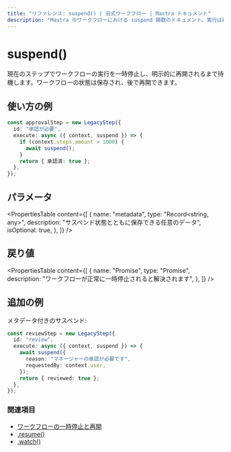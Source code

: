 ```yaml
---
title: "リファレンス: suspend() | 旧式ワークフロー | Mastra ドキュメント"
description: "Mastra のワークフローにおける suspend 関数のドキュメント。実行は再開されるまで一時停止します。"
---
```


# suspend()

現在のステップでワークフローの実行を一時停止し、明示的に再開されるまで待機します。ワークフローの状態は保存され、後で再開できます。

## 使い方の例

```typescript
const approvalStep = new LegacyStep({
  id: "承認が必要",
  execute: async ({ context, suspend }) => {
    if (context.steps.amount > 1000) {
      await suspend();
    }
    return { 承認済: true };
  },
});
```


## パラメータ

<PropertiesTable
  content={[
    {
      name: "metadata",
      type: "Record<string, any>",
      description: "サスペンド状態とともに保存できる任意のデータ",
      isOptional: true,
    },
  ]}
/>

## 戻り値

<PropertiesTable
  content={[
    {
      name: "Promise<void>",
      type: "Promise",
      description: "ワークフローが正常に一時停止されると解決されます",
    },
  ]}
/>

## 追加の例

メタデータ付きのサスペンド:

```typescript
const reviewStep = new LegacyStep({
  id: "review",
  execute: async ({ context, suspend }) => {
    await suspend({
      reason: "マネージャーの承認が必要です",
      requestedBy: context.user,
    });
    return { reviewed: true };
  },
});
```


### 関連項目

- [ワークフローの一時停止と再開](/docs/workflows-legacy/suspend-and-resume)
- [.resume()](./resume)
- [.watch()](./watch)
